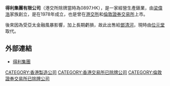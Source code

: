 '''得利集團有限公司'''（港交所除牌當時為0897.HK），是一家經營生產錶業，由[[梁偉浩|梁偉浩]]家族創立，是在1978年成立，也是曾在[[港交所|港交所]]和[[倫敦證券交易所|倫敦證券交易所]]上市。

後來因為受亞太金融風暴影響，加上長期虧損，故此出售給[[鄧清河|鄧清河]]，現時由[[位元堂|位元堂]]取代。

==外部連結==
*[http://www.dailywin.com/ 得利集團] {{Wayback|url=http://www.dailywin.com/ |date=20210310150747 }}

[[CATEGORY:香港製造公司|CATEGORY:香港製造公司]]
[[CATEGORY:香港交易所已除牌公司|CATEGORY:香港交易所已除牌公司]]
[[CATEGORY:倫敦證券交易所已除牌公司|CATEGORY:倫敦證券交易所已除牌公司]]